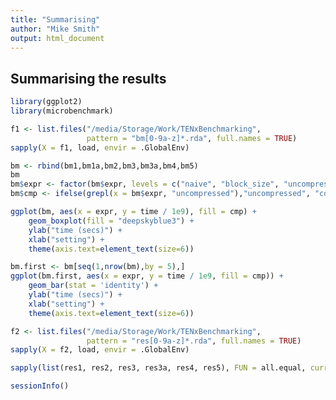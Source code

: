 ```yaml
---
title: "Summarising"
author: "Mike Smith"
output: html_document
---
```


## Summarising the results
 
```r
library(ggplot2)
library(microbenchmark)

f1 <- list.files("/media/Storage/Work/TENxBenchmarking", 
                 pattern = "bm[0-9a-z]*.rda", full.names = TRUE)
sapply(X = f1, load, envir = .GlobalEnv)
```

```r
bm <- rbind(bm1,bm1a,bm2,bm3,bm3a,bm4,bm5)
bm
bm$expr <- factor(bm$expr, levels = c("naive", "block_size", "uncompressed", "rhdf5", "DelayedArray", "DelayedArray+\nrhdf5", "DelayedArray+\nrhdf5+\nuncompressed", "in_mem"))
bm$cmp <- ifelse(grepl(x = bm$expr, "uncompressed"),"uncompressed", "compressed")
```

```r
ggplot(bm, aes(x = expr, y = time / 1e9), fill = cmp) + 
    geom_boxplot(fill = "deepskyblue3") + 
    ylab("time (secs)") + 
    xlab("setting") +
    theme(axis.text=element_text(size=6))
```

```r
bm.first <- bm[seq(1,nrow(bm),by = 5),]
ggplot(bm.first, aes(x = expr, y = time / 1e9, fill = cmp)) + 
    geom_bar(stat = 'identity') + 
    ylab("time (secs)") + 
    xlab("setting") +
    theme(axis.text=element_text(size=6))
```

```r
f2 <- list.files("/media/Storage/Work/TENxBenchmarking", 
                 pattern = "res[0-9a-z]*.rda", full.names = TRUE)
sapply(X = f2, load, envir = .GlobalEnv)
```

```r
sapply(list(res1, res2, res3, res3a, res4, res5), FUN = all.equal, current = res1, check.names = FALSE)
```

```r
sessionInfo()
```